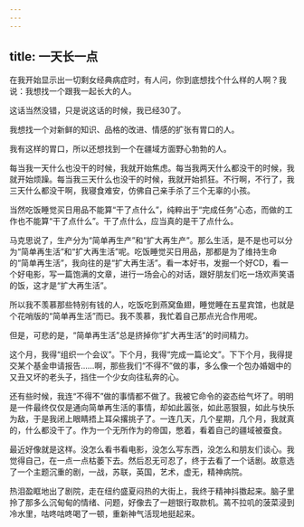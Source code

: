 ```yaml
---
---
---
```

title: 一天长一点
---




在我开始显示出一切剩女经典病症时，有人问，你到底想找个什么样的人啊？我说：我想找一个跟我一起长大的人。

这话当然没错，只是说这话的时候，我已经30了。

我想找一个对新鲜的知识、品格的改进、情感的扩张有胃口的人。

我有这样的胃口，所以还想找到一个在疆域方面野心勃勃的人。

每当我一天什么也没干的时候，我就开始焦虑。每当我两天什么都没干的时候，我就开始烦躁。每当我三天什么也没干的时候，我就开始抓狂。不行啊，不行了，我三天什么都没干啊，我寝食难安，仿佛自己亲手杀了三个无辜的小孩。

当然吃饭睡觉买日用品不能算“干了点什么”，纯粹出于“完成任务”心态，而做的工作也不能算“干了点什么”。干了点什么，应当真的是干了点什么。

马克思说了，生产分为“简单再生产”和“扩大再生产”。那么生活，是不是也可以分为“简单再生活”和“扩大再生活”呢。吃饭睡觉买日用品，那都是为了维持生命的“简单再生活”，我向往的是“扩大再生活”。看一本好书，发掘一个好CD，看一个好电影，写一篇饱满的文章，进行一场会心的对话，跟好朋友们吃一场欢声笑语的饭，这才是“扩大再生活”。

所以我不羡慕那些特别有钱的人，吃饭吃到燕窝鱼翅，睡觉睡在五星宾馆，也就是个花哨版的“简单再生活”而已。我不羡慕，我忙着自己那点光合作用呢。

但是，可悲的是，“简单再生活”总是挤掉你“扩大再生活”的时间精力。

这个月，我得“组织一个会议”。下个月，我得“完成一篇论文”。下下个月，我得提交某个基金申请报告……啊，那些我们“不得不”做的事，多么像一个包办婚姻中的又丑又坏的老头子，挡住一个少女向往私奔的心。

还有些时候，我连“不得不”做的事情都不做了。我被它命令的姿态给气坏了。明明是一件最终仅仅是通向简单再生活的事情，却如此嚣张，如此恶狠狠，如此与快乐为敌，于是我闭上眼睛捂上耳朵撂挑子了。一连几天，几个星期，几个月，我就真的，什么都没干了。作为一个无所作为的帝国，憋着，看着自己的疆域被蚕食。

最近好像就是这样。没怎么看书看电影，没怎么写东西，没怎么和朋友们谈心。我觉得自己，在一点一点枯萎下去。然后忍无可忍了，终于去看了一个话剧。故意选了一个主题沉重的剧，一战，苏联，英国，艺术，虚无，精神病院。

热泪盈眶地出了剧院，走在纽约盛夏闷热的大街上，我终于精神抖擞起来。脑子里拎了那多么沉甸甸的情绪、问题，好像去了一趟银行取款机。蔫不拉叽的菠菜浸到冷水里，咕咚咕咚喝了一顿，重新神气活现地挺起来。